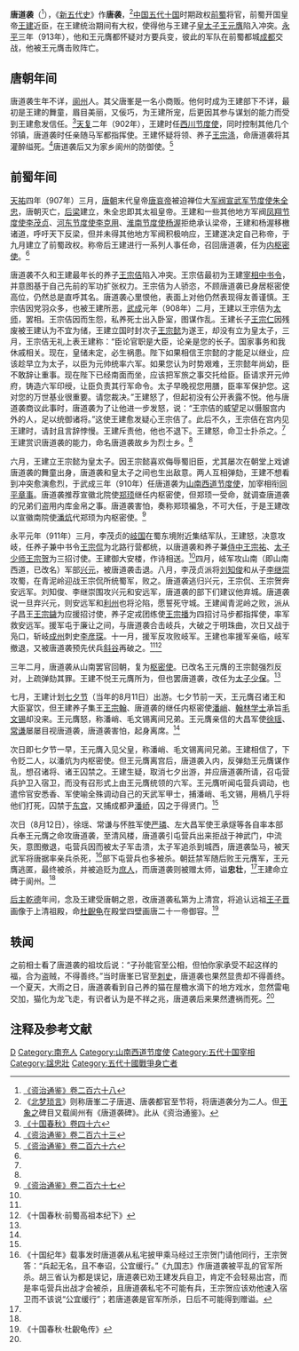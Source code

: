 {{Infobox Biography
| subject_name   = 唐道襲
| image_name     = 
| image_size     = 
| image_caption  = 唐道襲
| date_of_birth  = 9世纪
| place_of_birth = [[唐朝|唐朝]]
| date_of_death  = 913年8月21日
| place_of_death = [[前蜀|前蜀]]
| occupation     = [[前蜀|前蜀]]將官
}}

'''唐道袭'''（{{bd|9世纪||913年|8月21日|catIdx=T}}<ref name=ZZTJ268>[[:s:資治通鑑/卷268|《资治通鉴》卷二百六十八]]</ref>），《[[新五代史|新五代史]]》作'''唐袭'''，<ref>《[[北梦琐言|北梦琐言]]》则称唐峯二子唐道、唐袭都官至节将，将唐道袭分为二人。但[[王象之|王象之]]碑目又载阆州有《唐道袭碑》。此从《资治通鉴》。</ref>[[中国|中国]][[五代十国|五代十国]]时期政权[[前蜀|前蜀]]将官，前蜀开国皇帝[[王建_(前蜀)|王建]]近臣，在王建统治期间有大权，使得他与王建子[[皇太子|皇太子]][[王元膺|王元膺]]陷入冲突。[[永平_(前蜀)|永平]]三年（913年），他和王元膺都怀疑对方要兵变，彼此的军队在前蜀都城[[成都|成都]]交战，他被王元膺击败阵亡。

== 唐朝年间 ==
唐道袭生年不详，[[阆州|阆州]]人。其父唐峯是一名小商贩。他何时成为王建部下不详，最初是王建的舞童，眉目美丽，又佞巧，为王建所宠，后更因其参与谋划的能力而受到王建愈发信任。<ref name=SGCQ46>[http://www.archive.org/stream/06072242.cn#page/n102/mode/2up 《十国春秋》卷四十六]</ref>[[天复_(唐朝)|天复]]二年（902年），王建时任[[西川节度使|西川节度使]]，同时控制其他几个邻镇，唐道袭时任亲随马军都指挥使。王建怀疑将领、养子[[王宗涤|王宗涤]]，命唐道袭将其灌醉缢死。<ref name=ZZTJ263>[[:s:資治通鑑/卷263|《资治通鉴》卷二百六十三]]</ref>唐道袭后又为家乡阆州的防御使。<ref name=ZZTJ266>[[:s:資治通鑑/卷266|《资治通鉴》卷二百六十六]]</ref>

== 前蜀年间 ==
[[天祐_(唐朝)|天祐]]四年（907年）三月，[[唐朝|唐朝]]末代皇帝[[唐哀帝|唐哀帝]]被迫禅位大[[军阀|军阀]][[宣武军节度使|宣武军节度使]][[朱全忠|朱全忠]]，唐朝灭亡，[[后梁|后梁]]建立，朱全忠即其太祖皇帝。王建和一些其他地方军阀[[凤翔节度使|凤翔节度使]][[李茂贞|李茂贞]]、[[河东节度使|河东节度使]][[李克用|李克用]]、[[淮南节度使|淮南节度使]][[杨渥|杨渥]]拒绝承认梁帝，王建和杨渥移檄诸道，呼吁天下反梁，但并未得其他地方军阀积极响应，王建遂决定自己称帝，于九月建立了前蜀政权。称帝后王建进行一系列人事任命，召回唐道袭，任为[[内枢密使|内枢密使]]。<ref name=ZZTJ266/>

唐道袭不久和王建最年长的养子[[王宗佶|王宗佶]]陷入冲突。王宗佶最初为王建[[宰相|宰相]][[中书令|中书令]]，并意图基于自己先前的军功扩张权力。王宗佶为人骄恣，不顾唐道袭已身居枢密使高位，仍然总是直呼其名。唐道袭心里恨他，表面上对他仍然表现得友善谨慎。王宗佶因党羽众多，也被王建所恶，[[武成_(王建)|武成]]元年（908年）二月，王建以王宗佶为[[太师|太师]]，罢相。王宗佶因而生怨，私养死士出入卧室，图谋作乱。王建长子[[王宗仁_(前蜀)|王宗仁]]因残废被王建认为不宜为储，王建立国时封次子[[王宗懿|王宗懿]]为遂王，却没有立为皇太子，三月，王宗佶无礼上表王建称：“臣论官职是大臣，论亲是您的长子。国家事务和我休戚相关。现在，皇储未定，必生祸患。陛下如果相信王宗懿的才能足以继业，应该趁早立为太子，以臣为元帅统率六军。如果您认为时势艰难，王宗懿年尚幼，臣不敢辞让重事。现在陛下已经南面而坐，应该把军旅之事交托给臣。臣请求开元帅府，铸造六军印绶，让臣负责其行军命令。太子早晚视您用膳，臣率军保护您。这对您的万世基业很重要。请您裁决。”王建怒了，但起初没有公开表露不悦。他与唐道袭商议此事时，唐道袭为了让他进一步发怒，说：“王宗佶的威望足以慑服宫内外的人，足以统御诸将。”这使王建愈发疑心王宗佶了。此后不久，王宗佶在宫内见王建时，请封且言辞悖慢。王建斥责他，他也不退下。王建怒，命卫士扑杀之。<ref name=ZZTJ266/>王建赏识唐道袭的能力，命名唐道袭故乡为烈士乡。<ref name=SGCQ46/>

六月，王建立王宗懿为皇太子。因王宗懿喜欢侮辱蜀旧臣，尤其屡次在朝堂上戏谑唐道袭的舞童出身，唐道袭和皇太子之间也生出敌意。两人互相弹劾，王建不想看到冲突愈演愈烈，于武成三年（910年）任唐道袭为[[山南西道节度使|山南西道节度使]]，加宰相衔[[同平章事|同平章事]]。唐道袭推荐宣徽北院使[[郑顼|郑顼]]继任内枢密使，但郑顼一受命，就调查唐道袭的兄弟们盗用内库金帛之事。唐道袭害怕，奏称郑顼褊急，不可大任，于是王建改以宣徽南院使[[潘炕|潘炕]]代郑顼为内枢密使。<ref name=ZZTJ267>[[:s:資治通鑑/卷267|《资治通鉴》卷二百六十七]]</ref>

永平元年（911年）三月，李茂贞的[[岐国|岐国]]在蜀东境附近集结军队，王建怒，决意攻岐，任养子兼中书令[[王宗侃|王宗侃]]为北路行营都统，以唐道袭和养子兼[[侍中|侍中]][[王宗祐|王宗祐]]、[[太子少师|太子少师]][[王宗贺|王宗贺]]为三招讨使。王建御大安楼，作诗相送。<ref name=SGCQ46/>四月，岐军攻山南（即山南西道，已改名）军部[[兴元|兴元]]，被唐道袭击退。八月，李茂贞派将[[刘知俊|刘知俊]]和从子[[李继崇|李继崇]]攻蜀，在青泥岭迎战王宗侃所统蜀军，败之。唐道袭逃归兴元，王宗侃、王宗贺奔安远军。刘知俊、李继崇围攻兴元和安远军，唐道袭的部下们建议他弃城。唐道袭说一旦弃兴元，则安远军和[[利州|利州]]也将沦陷，愿誓死守城。王建闻青泥岭之败，派从子昌王[[王宗鐬|王宗鐬]]为应援招讨使，养子定戎团练使[[王宗播|王宗播]]为四招讨马步都指挥使，率军救安远军。援军屯于廉让之间，与唐道袭合击岐兵，大破之于明珠曲，次日又战于凫口，斩岐[[成州_(西魏)|成州]]刺史[[李彦琛|李彦琛]]。十一月，援军反攻败岐军。王建也率援军亲临，岐军撤退，又被唐道袭预先伏兵[[斜谷|斜谷]]再破之。<ref name=ZZTJ268/><ref>《十国春秋·前蜀高祖本纪下》</ref>

三年二月，唐道袭从山南罢官回朝，复为[[枢密使|枢密使]]。已改名王元膺的王宗懿强烈反对，上疏弹劾其罪。王建不悦王元膺所为，但也罢唐道袭，改任为[[太子少保|太子少保]]。<ref name=ZZTJ268/>

七月，王建计划[[七夕节|七夕节]]（当年的8月11日）出游。七夕节前一天，王元膺召诸王和大臣宴饮，但王建养子集王[[王宗翰|王宗翰]]、唐道袭的继任内枢密使[[潘峭|潘峭]]、[[翰林学士|翰林学士]]承旨[[毛文锡|毛文锡]]却没来。王元膺怒，称潘峭、毛文锡离间兄弟。王元膺亲信的大昌军使[[徐瑶|徐瑶]]、[[常谦|常谦]]屡屡目视唐道袭，唐道袭害怕，起身离席。<ref name=ZZTJ268/>

次日即七夕节一早，王元膺入见父皇，称潘峭、毛文锡离间兄弟。王建相信了，下令贬二人，以潘炕为内枢密使。但王元膺离宫后，唐道袭入内，反弹劾王元膺谋作乱，想召诸将、诸王囚禁之。王建生疑，取消七夕出游，并应唐道袭所请，召屯营兵护卫入宿卫，而没有召形式上由王元膺统领的六军。王元膺听闻屯营兵调动，也遣伶官安悉香、军使喻全殊调动自己的天武军甲士，捕潘峭、毛文锡，用楇几乎将他们打死，囚禁于[[东宫|东宫]]，又捕成都尹[[潘峤|潘峤]]，囚之于得贤门。<ref name=ZZTJ268/>

次日（8月12日），徐瑶、常谦与怀胜军使[[严璘|严璘]]、左大昌军使王承燧等各自率本部兵奉王元膺之命攻唐道袭，至清风楼，唐道袭引屯营兵出来拒战于神武门，中流矢，意图撤退，屯营兵因而被太子军击溃，太子军追杀到城西，唐道袭坠马，被天武军将唐据率亲兵杀死，<ref>《十国纪年》载事发时唐道袭从私宅披甲乘马经过王宗贺门请他同行，王宗贺答：“兵起无名，且不奉诏，公宜缓行。”《九国志》作唐道袭被平乱的官军所杀。胡三省认为都是误记，唐道袭已劝王建发兵自卫，肯定不会轻易出宫，而是率屯营兵出战才会被杀，且唐道袭私宅不可能有兵，王宗贺应该劝他速入宿卫而不该说“公宜缓行”；若唐道袭是官军所杀，日后不可能得到赠谥。</ref>部下屯营兵也多被杀。朝廷禁军随后败王元膺军，王元膺逃匿，最终被杀，并被追贬为[[庶人|庶人]]，而唐道袭则被赠太师，谥'''忠壮'''，<ref name=ZZTJ268/>王建命立碑于阆州。<ref name=SGCQ46/>

[[王衍_(前蜀)|后主]][[乾德_(前蜀)|乾德]]年间，念及王建受唐朝之恩，改唐道袭私第为上清宫，将追认远祖[[王子晋|王子晋]]画像于上清祖殿，命[[杜齯龟|杜齯龟]]在殿堂四壁画唐二十一帝御容。<ref>《十国春秋·杜齯龟传》</ref>

== 轶闻 ==
之前相士看了唐道袭的祖坟后说：“子孙能官至公相，但怕你家承受不起这样的福，合为盗贼，不得善终。”当时唐峯已官至[[刺史|刺史]]，唐道袭也果然显贵却不得善终。一个夏天，大雨之日，唐道袭看到自己养的猫在屋檐水滴下的地方戏水，忽然雷电交加，猫化为龙飞走，有识者认为是不祥之兆，唐道袭后来果然遭祸而死。<ref name=SGCQ46/>

== 注释及参考文献 ==
{{reflist}}

{{DEFAULTSORT:T}}
[[Category:唐姓|D]]
[[Category:南充人|Category:南充人]]
[[Category:山南西道节度使|Category:山南西道节度使]]
[[Category:五代十国宰相|Category:五代十国宰相]]
[[Category:諡忠壯|Category:諡忠壯]]
[[Category:五代十國戰爭身亡者|Category:五代十國戰爭身亡者]]